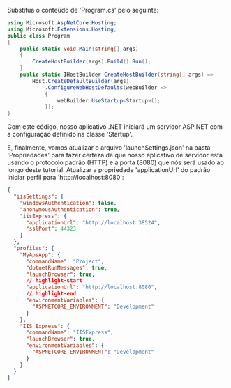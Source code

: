 Substitua o conteúdo de 'Program.cs' pelo seguinte:

```csharp title="Program.cs"
using Microsoft.AspNetCore.Hosting;
using Microsoft.Extensions.Hosting;
public class Program
{
    public static void Main(string[] args)
    {
        CreateHostBuilder(args).Build().Run();
    }
    public static IHostBuilder CreateHostBuilder(string[] args) =>
        Host.CreateDefaultBuilder(args)
            .ConfigureWebHostDefaults(webBuilder =>
            {
                webBuilder.UseStartup<Startup>();
            });
}
```

Com este código, nosso aplicativo .NET iniciará um servidor ASP.NET com a configuração
definido na classe 'Startup'.

E, finalmente, vamos atualizar o arquivo 'launchSettings.json' na pasta 'Propriedades' para fazer
certeza de que nosso aplicativo de servidor está usando o protocolo padrão (HTTP) e a porta (8080) que nós
será usado ao longo deste tutorial. Atualizar a propriedade 'applicationUrl' do padrão
Iniciar perfil para 'http://localhost:8080':

```json
{
  "iisSettings": {
    "windowsAuthentication": false,
    "anonymousAuthentication": true,
    "iisExpress": {
      "applicationUrl": "http://localhost:38524",
      "sslPort": 44323
    }
  },
  "profiles": {
    "MyApsApp": {
      "commandName": "Project",
      "dotnetRunMessages": true,
      "launchBrowser": true,
      // highlight-start
      "applicationUrl": "http://localhost:8080",
      // highlight-end
      "environmentVariables": {
        "ASPNETCORE_ENVIRONMENT": "Development"
      }
    },
    "IIS Express": {
      "commandName": "IISExpress",
      "launchBrowser": true,
      "environmentVariables": {
        "ASPNETCORE_ENVIRONMENT": "Development"
      }
    }
  }
}
```

